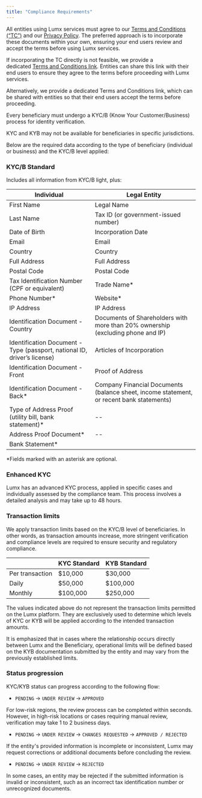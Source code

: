 ```yaml
---
title: "Compliance Requirements"
---
```


All entities using Lumx services must agree to our [Terms and Conditions (“TC”)](https://lumx.io/terms-of-use) and our [Privacy Policy](https://lumx.io/privacy-policy). The preferred approach is to incorporate these documents within your own, ensuring your end users review and accept the terms before using Lumx services.

If incorporating the TC directly is not feasible, we provide a dedicated [Terms and Conditions link](https://lumx.io/terms-of-use). Entities can share this link with their end users to ensure they agree to the terms before proceeding with Lumx services.[
](https://docs.lumx.io/concepts/orchestration)

Alternatively, we provide a dedicated Terms and Conditions link, which can be shared with entities so that their end users accept the terms before proceeding.

Every beneficiary must undergo a KYC/B (Know Your Customer/Business) process for identity verification.

<Note>
  KYC and KYB may not be available for beneficiaries in specific jurisdictions.
</Note>

Below are the required data according to the type of beneficiary (individual or business) and the KYC/B level applied:

### KYC/B Standard

Includes all information from KYC/B light, plus:

| Individual                                                               | Legal Entity                                                                             |
| ------------------------------------------------------------------------ | ---------------------------------------------------------------------------------------- |
| First Name                                                               | Legal Name                                                                               |
| Last Name                                                                | Tax ID (or government-issued number)                                                     |
| Date of Birth                                                            | Incorporation Date                                                                       |
| Email                                                                    | Email                                                                                    |
| Country                                                                  | Country                                                                                  |
| Full Address                                                             | Full Address                                                                             |
| Postal Code                                                              | Postal Code                                                                              |
| Tax Identification Number (CPF or equivalent)                            | Trade Name\*                                                                             |
| Phone Number\*                                                           | Website\*                                                                                |
| IP Address                                                               | IP Address                                                                               |
| Identification Document - Country                                        | Documents of Shareholders with more than 20% ownership (excluding phone and IP)          |
| Identification Document - Type (passport, national ID, driver’s license) | Articles of Incorporation                                                                |
| Identification Document - Front                                          | Proof of Address                                                                         |
| Identification Document - Back\*                                         | Company Financial Documents (balance sheet, income statement, or recent bank statements) |
| Type of Address Proof (utility bill, bank statement)\*                   | --                                                                                       |
| Address Proof Document\*                                                 | --                                                                                       |
| Bank Statement\*                                                         |                                                                                          |

\*Fields marked with an asterisk are optional.

### Enhanced KYC

Lumx has an advanced KYC process, applied in specific cases and individually assessed by the compliance team. This process involves a detailed analysis and may take up to 48 hours.

### Transaction limits

We apply transaction limits based on the KYC/B level of beneficiaries. In other words, as transaction amounts increase, more stringent verification and compliance levels are required to ensure security and regulatory compliance.

|                 | KYC Standard | KYB Standard |
| :-------------- | :----------- | :----------- |
| Per transaction | $10,000      | $30,000      |
| Daily           | $50,000      | $100,000     |
| Monthly         | $100,000     | $250,000     |

<Note>
  The values indicated above do not represent the transaction limits permitted on the Lumx platform. They are exclusively used to determine which levels of KYC or KYB will be applied according to the intended transaction amounts.
</Note>

It is emphasized that in cases where the relationship occurs directly between Lumx and the Beneficiary, operational limits will be defined based on the KYB documentation submitted by the entity and may vary from the previously established limits.

### Status progression

KYC/KYB status can progress according to the following flow:

- `PENDING` → `UNDER REVIEW` → `APPROVED`

For low-risk regions, the review process can be completed within seconds. However, in high-risk locations or cases requiring manual review, verification may take 1 to 2 business days.

- `PENDING` → `UNDER REVIEW` → `CHANGES REQUESTED` → `APPROVED / REJECTED`

If the entity's provided information is incomplete or inconsistent, Lumx may request corrections or additional documents before concluding the review.

- `PENDING` → `UNDER REVIEW` → `REJECTED`

In some cases, an entity may be rejected if the submitted information is invalid or inconsistent, such as an incorrect tax identification number or unrecognized documents.